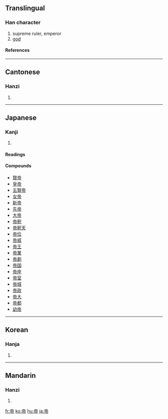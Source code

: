 ==Translingual==
===Han character===
{{Han char|rn=50|rad=巾|as=06|sn=9|four=0022<sub>7</sub>|canj=卜月中月 (YBLB)}}
# supreme ruler, emperor
# [[god]]
====References====
{{Han ref|kx=0330.140|dkj=08865|dj=0636.060|hdz=10738.020|uh=5E1D|ud=24093|bh=ABD2|bd=43986}}
----
==Cantonese==
===Hanzi===
{{yue-hanzi|jyut=|y=dai3}}
# {{defn|Cantonese}}
----
==Japanese==
===Kanji===
{{ja-kanji|grade=c|rs=巾06}}
# {{defn|Japanese}} 
====Readings====
{{ja-readings|on=[[てい]] (tei), [[たい]] (tai)|kun=[[みかど]] (mikado)}}
====Compounds====
* [[賢帝]]
* [[皇帝]]
* [[五賢帝]]
* [[女帝]]
* [[新帝]]
* [[先帝]]
* [[大帝]]
* [[帝釈]]
* [[帝釈天]]
* [[帝位]]
* [[帝威]]
* [[帝王]]
* [[帝業]]
* [[帝劇]]
* [[帝国]]
* [[帝座]]
* [[帝室]]
* [[帝城]]
* [[帝政]]
* [[帝大]]
* [[帝都]]
* [[幼帝]]
----

==Korean==
===Hanja===
{{ko-hanja|hangeul=제|eumhun=임금, 하느님|rv=je|mr=che}}
# {{defn|Korean}}
----
==Mandarin==
===Hanzi===
{{cmn-hanzi|pin=[[dì]] ([[di4]])|wg=ti<sup>4</sup>}}
# {{defn|Mandarin}}

[[fr:帝]]
[[ko:帝]]
[[hu:帝]]
[[ja:帝]]